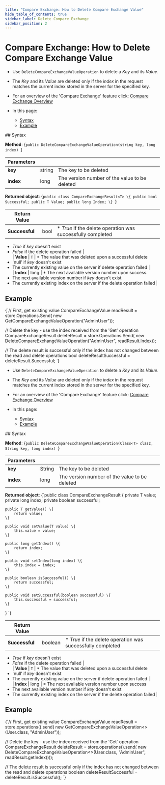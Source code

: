---
title: "Compare Exchange: How to Delete Compare Exchange Value"
hide_table_of_contents: true
sidebar_label: Delete Compare Exchange
sidebar_position: 2
---




# Compare Exchange: How to Delete Compare Exchange Value
<LanguageSwitcher supportedLanguages={supportedLanguages} />
<LanguageContent language="csharp">

<Admonition type="note" title="Note">

* Use `DeleteCompareExchangeValueOperation` to delete a _Key_ and its _Value_.  

* The _Key_ and its _Value_ are deleted only if the _index_ in the request matches the current index stored in the server for the specified key.  

* For an overview of the 'Compare Exchange' feature click: [Compare Exchange Overview](../../../client-api/operations/compare-exchange/overview.mdx)

* In this page:  
  * [Syntax](../../../client-api/operations/compare-exchange/get-compare-exchange-values.mdx#syntax)  
  * [Example](../../../client-api/operations/compare-exchange/delete-compare-exchange-value.mdx#example)  
</Admonition>
## Syntax

**Method**:
<TabItem value="delete_0" label="delete_0">
<CodeBlock language="csharp">
{`public DeleteCompareExchangeValueOperation(string key, long index)
`}
</CodeBlock>
</TabItem>

| Parameters | | |
| ------------- | ------------- | ----- |
| **key** | string | The key to be deleted |
| **index** | long |  The version number of the value to be deleted |

**Returned object**:
<TabItem value="compare_exchange_result" label="compare_exchange_result">
<CodeBlock language="csharp">
{`public class CompareExchangeResult<T>
\{
    public bool Successful;
    public T Value;
    public long Index;
\}
`}
</CodeBlock>
</TabItem>

| Return Value | | |
| ------------- | ----- | ---- |
| **Successful** | bool | * _True_ if the delete operation was successfully completed
 * _True_ if _key_ doesn't exist
 * _False_ if the delete operation failed |  
| **Value** | `T` | * The value that was deleted upon a successful delete
* 'null' if _key_ doesn't exist
* The currently existing value on the server if delete operation failed |  
| **Index** | long | * The next available version number upon success
* The next available version number if _key_ doesn't exist
* The currently existing index on the server if the delete operation failed |  


## Example

<TabItem value="delete_1" label="delete_1">
<CodeBlock language="csharp">
{`// First, get existing value
CompareExchangeValue<User> readResult =
    store.Operations.Send(
        new GetCompareExchangeValueOperation<User>("AdminUser"));

// Delete the key - use the index received from the 'Get' operation
CompareExchangeResult<User> deleteResult
    = store.Operations.Send(
        new DeleteCompareExchangeValueOperation<User>("AdminUser", readResult.Index));

// The delete result is successful only if the index has not changed between the read and delete operations
bool deleteResultSuccessful = deleteResult.Successful;
`}
</CodeBlock>
</TabItem>  



</LanguageContent>
<LanguageContent language="java">

<Admonition type="note" title="Note">

* Use `DeleteCompareExchangeValueOperation` to delete a _Key_ and its _Value_.  

* The _Key_ and its _Value_ are deleted only if the _index_ in the request matches the current index stored in the server for the specified key.  

* For an overview of the 'Compare Exchange' feature click: [Compare Exchange Overview](../../../client-api/operations/compare-exchange/overview.mdx)

* In this page:  
  * [Syntax](../../../client-api/operations/compare-exchange/get-compare-exchange-values.mdx#syntax)  
  * [Example](../../../client-api/operations/compare-exchange/delete-compare-exchange-value.mdx#example)  
</Admonition>
## Syntax

**Method**:
<TabItem value="delete_0" label="delete_0">
<CodeBlock language="java">
{`public DeleteCompareExchangeValueOperation(Class<T> clazz, String key, long index)
`}
</CodeBlock>
</TabItem>

| Parameters | | |
| ------------- | ------------- | ----- |
| **key** | String | The key to be deleted |
| **index** | long |  The version number of the value to be deleted |

**Returned object**:
<TabItem value="compare_exchange_result" label="compare_exchange_result">
<CodeBlock language="java">
{`public class CompareExchangeResult<T> \{
    private T value;
    private long index;
    private boolean successful;

    public T getValue() \{
        return value;
    \}

    public void setValue(T value) \{
        this.value = value;
    \}

    public long getIndex() \{
        return index;
    \}

    public void setIndex(long index) \{
        this.index = index;
    \}

    public boolean isSuccessful() \{
        return successful;
    \}

    public void setSuccessful(boolean successful) \{
        this.successful = successful;
    \}
\}
`}
</CodeBlock>
</TabItem>

| Return Value | | |
| ------------- | ----- | ---- |
| **Successful** | boolean | * _True_ if the delete operation was successfully completed
 * _True_ if _key_ doesn't exist
 * _False_ if the delete operation failed |  
| **Value** | `T` | * The value that was deleted upon a successful delete
* 'null' if _key_ doesn't exist
* The currently existing value on the server if delete operation failed |  
| **Index** | long | * The next available version number upon success
* The next available version number if _key_ doesn't exist
* The currently existing index on the server if the delete operation failed |  


## Example

<TabItem value="delete_1" label="delete_1">
<CodeBlock language="java">
{`// First, get existing value
CompareExchangeValue<User> readResult
    = store.operations().send(
        new GetCompareExchangeValueOperation<>(User.class, "AdminUser"));

// Delete the key - use the index received from the 'Get' operation
CompareExchangeResult<User> deleteResult
    = store.operations().send(
        new DeleteCompareExchangeValueOperation<>(User.class, "AdminUser", readResult.getIndex()));

// The delete result is successful only if the index has not changed between the read and delete operations
boolean deleteResultSuccessful = deleteResult.isSuccessful();
`}
</CodeBlock>
</TabItem>  



</LanguageContent>

<!---
### Compare Exchange
- [Overview](../../../client-api/operations/compare-exchange/overview)
- [Get a Compare-Exchange Value](../../../client-api/operations/compare-exchange/get-compare-exchange-value)
- [Get Compare-Exchange Values](../../../client-api/operations/compare-exchange/get-compare-exchange-values)
- [Put a Compare-Exchange Value](../../../client-api/operations/compare-exchange/delete-compare-exchange-value)


-->